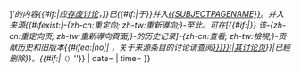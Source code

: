 {{tmbox
| small = {{{small|}}}
| image = [[Image:Mergefrom.svg|50px|alt=|link=]]
| text =
'''[{{#if:{{{1|}}}|{{fullurl:{{{1}}}|redirect=no}}}} {{{1}}}]'''的内容{{#if:{{{afd|}}}|应[[{{{afd}}}|存废讨论]]，}}已{{#if:{{{2|}}}|于{{{2}}}}}并入[[{{SUBJECTPAGENAME}}]]。并入来源{{#ifexist:{{{1|}}}|-{zh-cn:重定向; zh-tw:重新導向;}-至此。可在<span class="plainlinks">[{{#if:{{{1|}}}|{{fullurl:{{{1}}}|action=history}}}} 该-{zh-cn:重定向页; zh-tw:重新導向頁面;}-的历史记录]</span>-{zh-cn:查看; zh-tw:檢視;}-贡献历史和旧版本{{#ifeq:{{{talk|}}}|no|| ，关于来源条目的讨论请查阅[[{{TALKSPACE:{{{1|}}}}}:{{PAGENAME:{{{1|}}}}}|其讨论页]]}}|已經删除}}。{{#if:{{{date|}}}|''<small>（{{{date}}}）</small>''}}
| date={{{date|}}}
| time={{{time|}}}
}}<noinclude>
{{Documentation}}
<!-- Add categories and interwikis to the /doc subpage, not here! -->
</noinclude>